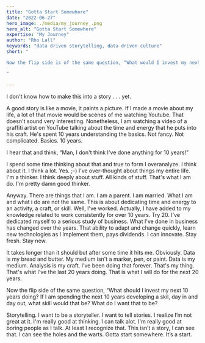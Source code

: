 ```yaml
---
title: "Gotta Start Somewhere"
date: "2022-06-27"
hero_image: ./media/my_journey_.png
hero_alt: "Gotta Start Somewhere"
expertise: "My Journey"
author: "Rho Lall"
keywords: "data driven storytelling, data driven culture"
short: "

Now the flip side is of the same question, “What would I invest my next 10 years doing? If I am spending the next 10 years developing a skill, day in and day out, what skill would that be? What would I want? 

"

---
```


I don't know how to make this into a story . . . yet. 

A good story is like a movie, it paints a picture. If I made a movie about my life, a lot of that movie would be scenes of me watching Youtube. That doesn't sound very interesting. Nonetheless, I am watching a video of a graffiti artist on YouTube talking about the time and energy that he puts into his craft. He's spent 10 years understanding the basics. Not fancy. Not complicated. Basics. 10 years.

I hear that and think, “Man, I don't think I've done anything for 10 years!”

I spend some time thinking about that and true to form I overanalyze. I think about it. I think a lot. Yes. ;-) I've over-thought about things my entire life. I'm a thinker. I  think deeply about stuff. All kinds of stuff. That's what I am do. I'm pretty damn good thinker. 

Anyway. There are things that I am. I am a parent. I am married. What I am and what i do are not the same. This is about dedicating time and energy to an activity, a craft, or skill. Well, I've worked. Actually, I have added to my knowledge related to work consistently for over 10 years. Try 20. I’ve dedicated myself to a serious study of business. What I've done in business has changed over the years. That ability to adapt and change quickly, learn new technologies as I implement them, pays dividends. I can innovate. Stay fresh. Stay new. 

It takes longer than it should but after some time it hits me. Obviously. Data is my bread and butter. My medium isn't a marker, pen, or paint. Data is my medium. Analysis is my craft. I’ve been doing that forever. That's my thing. That's what I've the last 20 years doing. That is what I will do for the next 20 years. 

Now the flip side of the same question, “What should I invest my next 10 years doing? If I am spending the next 10 years developing a skil, day in and day out, what skill would that be? What do I want that to be? 

Storytelling. I want to be a storyteller. I want to tell stories. I realize I’m not great at it. I'm really good at thinking. I can talk alot. I'm really good at boring people as I talk. At least I recognize that. This isn’t a story, I can see that. I can see the holes and the warts. Gotta start somewhere. It’s a start. 